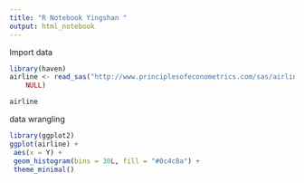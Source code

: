 ```yaml
---
title: "R Notebook Yingshan "
output: html_notebook
---
```


Import data

```r
library(haven)
airline <- read_sas("http://www.principlesofeconometrics.com/sas/airline.sas7bdat", 
    NULL)

airline
```


data wrangling

```r
library(ggplot2)
ggplot(airline) +
 aes(x = Y) +
 geom_histogram(bins = 30L, fill = "#0c4c8a") +
 theme_minimal()

```

